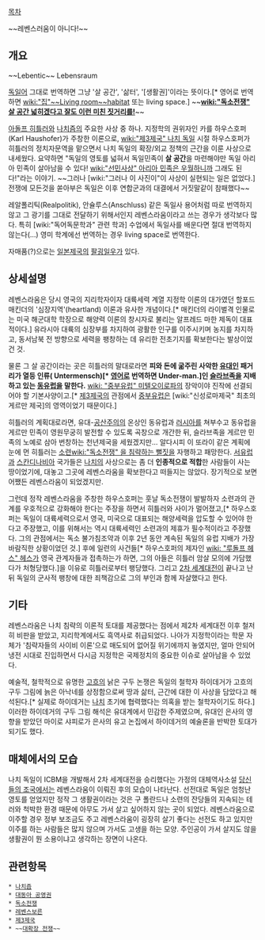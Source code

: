 [[목차]]

~~레벤스러움이 아니다!~~

== 개요 ==
~~Lebentic~~ Lebensraum

[[독일어]] 그대로 번역하면 그냥 '살 공간', '삶터', '[생활권]'이라는 뜻이다.[* 영어로 번역하면 [[wiki:"집"~~Living room~~]]habitat 또는 living space.] ~~'''[[wiki:"독소전쟁" 살 공간 넓히겠다고 잘도 이런 미친 짓거리를!]]'''~~

[[아돌프 히틀러]]와 [[나치즘]]의 주요한 사상 중 하나. 지정학의 권위자인 카를 하우스호퍼(Karl Haushofer)가 주창한 이론으로, [[wiki:"제3제국" 나치 독일]] 시절 하우스호퍼가 히틀러의 정치자문역을 맡으면서 나치 독일의 확장/외교 정책의 근간을 이룬 사상으로 내세웠다. 요약하면 "독일의 영토를 넓혀서 독일민족이 '''살 공간'''을 마련해야만 독일 아리아 민족이 살아남을 수 있다! [[wiki:"선민사상" 아리아 민족은 우월하니까]] 그래도 된다!"라는 이야기. ~~그러나 [wiki:"그러나 이 사진이"이 사상이 실현되는 일은 없었다.] 전쟁에 모든것을 쏟아부은 독일은 이후 연합군과의 대결에서 거짓말같이 참패했다~~

레알폴리틱(Realpolitik), 안슐루스(Anschluss) 같은 독일사 용어처럼 따로 번역하지 않고 그 광기를 그대로 전달하기 위해서인지 레벤스라움이라고 쓰는 경우가 생각보다 많다. 특히 [wiki:"독어독문학과" 관련 학과] 수업에서 독일사를 배운다면 절대 번역하지 않는다(…) 영미 학계에선 번역하는 경우 living space로 번역한다.

자매품(?)으로는 [[일본제국]]의 [[팔굉일우]]가 있다.
== 상세설명 ==
레벤스라움은 당시 영국의 지리학자이자 대륙세력 계열 지정학 이론의 대가였던 할포드 매킨더의 '심장지역'(heartland) 이론과 유사한 개념이다.[* 매킨더의 라이벌격 인물로는 미국 해군대학 학장으로 해양력 이론의 창시자로 불리는 알프레드 마한 제독이 대표적이다.] 유라시아 대륙의 심장부를 차지하여 광활한 인구를 이주시키며 농지를 차지하고, 동서남북 전 방향으로 세력을 팽창하는 데 유리한 전초기지를 확보한다는 발상이었건 것.

물론 그 살 공간이라는 곳은 히틀러의 말대로라면 '''피와 돈에 굶주린 사악한 [[유대인]] 패거리가 열등 인류( Untermensch)[* [[영어]]로 번역하면 Under-man.]인 [[슬라브]]족을 지배하고 있는 [[동유럽]]을 말한다.''' [[wiki: "중부유럽" 미텔오이로파]]의 장악이야 진작에 선결되어야 할 기본사양이고.[* [[제3제국]]의 관점에서 [[중부유럽]]은 [wiki:"신성로마제국" 최초의 게르만 제국]의 영역이었기 때문이다.]

히틀러의 계획대로라면, 유대-[[공산주의]]의 온상인 동유럽과 [[러시아]]를 쳐부수고 동유럽을 게르만 민족이 영원무궁히 발전할 수 있도록 곡창으로 개간한 뒤, 슬라브족을 게르만 민족의 노예로 삼아 번창하는 천년제국을 세웠겠지만... 알다시피 이 또라이 같은 계획에 눈에 먼 히틀러는 [[소련]][[wiki:"독소전쟁" 을 침략하는 뻘짓]]을 자행하고 패망한다. [[서유럽]]과 [[스칸디나비아]] 국가들은 [[나치]]의 사상으로는 좀 더 '''인종적으로 적합'''한 사람들이 사는 땅이었기에, 대놓고 그곳에 레벤스라움을 확보한다고 떠들지는 않았다. 장기적으로 보면 어쨌든 레벤스라움이 되었겠지만.

그런데 정작 레벤스라움을 주창한 하우스호퍼는 훗날 독소전쟁이 발발하자 소련과의 관계를 우호적으로 강화해야 한다는 주장을 하면서 히틀러와 사이가 멀어졌고,[* 하우스호퍼는 독일이 대륙세력으로서 영국, 미국으로 대표되는 해양세력을 압도할 수 있어야 한다고 주장했고, 이를 위해서는 역시 대륙세력인 소련과의 제휴가 필수적이라고 주장했다. 그의 관점에서는 독소 불가침조약과 이후 2년 동안 계속된 독일의 유럽 지배가 가장 바람직한 상황이었던 것.] 후에 일련의 사건들[* 하우스호퍼의 제자인 [[wiki: "루돌프 헤스" 헤스]]가 영국 관계자들과 접촉하는가 하면, 그의 아들은 히틀러 암살 모의에 가담했다가 처형당했다.]을 이유로 히틀러로부터 팽당했다. 그리고 [[2차 세계대전]]이 끝나고 난 뒤 독일의 군사적 팽창에 대한 죄책감으로 그의 부인과 함께 자살했다고 한다.

== 기타 ==
레벤스라움은 나치 침략의 이론적 토대를 제공했다는 점에서 제2차 세계대전 이후 철저히 비판을 받았고, 지리학계에서도 흑역사로 취급되었다. 나아가 지정학이라는 학문 자체가 '침략자들의 사이비 이론'으로 매도되어 없어질 위기에까지 놓였지만, 얼마 안되어 냉전 시대로 진입하면서 다시금 지정학은 국제정치의 중요한 이슈로 살아남을 수 있었다.

예술적, 철학적으로 유명한 [[고흐]]의 낡은 구두 논쟁은 독일의 철학자 하이데거가 고흐의 구두 그림에 늙은 아낙네를 상정함으로써 땅과 삶터, 근간에 대한 이 사상을 담았다고 해석된다.[* 실제로 하이데거는 [[나치]] 초기에 협력했다는 의혹을 받는 철학자이기도 하다.] 이러한 하이데거의 구두 그림 해석은 유대계에서 민감한 주제였으며, 유대인 은사의 영향을 받았던 마이로 샤피로가 은사의 유고 논집에서 하이데거의 예술론을 반박한 토대가 되기도 했다.

== 매체에서의 모습 ==
나치 독일이 ICBM을 개발해서 2차 세계대전을 승리했다는 가정의 대체역사소설 [[당신들의 조국]]에서는 레벤스라움이 이뤄진 후의 모습이 나타난다. 선전대로 독일은 엄청난 영토를 얻었지만 정작 그 생활권이라는 것은 구 폴란드나 소련의 잔당들의 지속되는 테러와 척박한 환경 때문에 아무도 가서 살고 싶어하지 않는 곳이 되었다. 레벤스라움으로 이주할 경우 정부 보조금도 주고 레벤스라움이 굉장히 살기 좋다는 선전도 하고 있지만 이주를 하는 사람들은 많지 않으며 가서도 고생을 하는 모양. 주인공이 가서 살지도 않을 생활권이 뭔 소용이냐고 생각하는 장면이 나온다.

== 관련항목 ==
 * [[나치즘]]
 * [[대동아 공영권]]
 * [[독소전쟁]]
 * [[레벤스보른]]
 * [[제3제국]]
 * ~~[[대확장 전쟁]]~~

